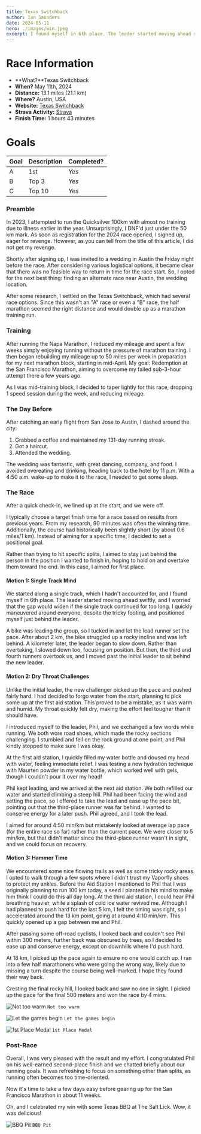 ```yaml
---
title: Texas Switchback
author: Ian Saunders
date: 2024-05-11
hero: ./images/win.jpeg
excerpt: I found myself in 6th place. The leader started moving ahead swiftly, and I worried that the gap would widen if the single track continued for too long.
--- 
```


# Race Information
* **What?**Texas Switchback
* **When?** May 11th, 2024
* **Distance:** 13.1 miles (21.1 km)
* **Where?** Austin, USA
* **Website:** [Texas Switchback](https://trailroots.com/texas-switchback)
* **Strava Activity:** [Strava](https://www.strava.com/activities/11385688767/overview)
* **Finish Time:** 1 hours 43 minutes

# Goals
| Goal | Description | Completed? |
|------|-------------|------------|
| A    | 1st      | *Yes*      |
| B    | Top 3      | *Yes*       |
| C    | Top 10      | *Yes*       |

### Preamble

In 2023, I attempted to run the Quicksilver 100km with almost no training due to illness earlier in the year. Unsurprisingly, I DNF'd just under the 50 km mark. As soon as registration for the 2024 race opened, I signed up, eager for revenge. However, as you can tell from the title of this article, I did not get my revenge.

Shortly after signing up, I was invited to a wedding in Austin the Friday night before the race. After considering various logistical options, it became clear that there was no feasible way to return in time for the race start. So, I opted for the next best thing: finding an alternate race near Austin, the wedding location.

After some research, I settled on the Texas Switchback, which had several race options. Since this wasn't an "A" race or even a "B" race, the half marathon seemed the right distance and would double up as a marathon training run.

### Training

After running the Napa Marathon, I reduced my mileage and spent a few weeks simply enjoying running without the pressure of marathon training. I then began rebuilding my mileage up to 50 miles per week in preparation for my next marathon block, starting in mid-April. My goal: Redemption at the San Francisco Marathon, aiming to overcome my failed sub-3-hour attempt there a few years ago.

As I was mid-training block, I decided to taper lightly for this race, dropping 1 speed session during the week, and reducing mileage. 

### The Day Before

After catching an early flight from San Jose to Austin, I dashed around the city:

1. Grabbed a coffee and maintained my 131-day running streak.
2. Got a haircut.
3. Attended the wedding.

The wedding was fantastic, with great dancing, company, and food. I avoided overeating and drinking, heading back to the hotel by 11 p.m. With a 4:50 a.m. wake-up to make it to the race, I needed to get some sleep.

### The Race

After a quick check-in, we lined up at the start, and we were off.

I typically choose a target finish time for a race based on results from previous years. From my research, 90 minutes was often the winning time. Additionally, the course had historically been slightly short (by about 0.6 miles/1 km). Instead of aiming for a specific time, I decided to set a positional goal.

Rather than trying to hit specific splits, I aimed to stay just behind the person in the position I wanted to finish in, hoping to hold on and overtake them toward the end. In this case, I aimed for first place.

#### Motion 1: Single Track Mind

We started along a single track, which I hadn't accounted for, and I found myself in 6th place. The leader started moving ahead swiftly, and I worried that the gap would widen if the single track continued for too long. I quickly maneuvered around everyone, despite the tricky footing, and positioned myself just behind the leader.

A bike was leading the group, so I tucked in and let the lead runner set the pace. After about 2 km, the bike struggled up a rocky incline and was left behind. A kilometer later, the leader began to slow down. Rather than overtaking, I slowed down too, focusing on position. But then, the third and fourth runners overtook us, and I moved past the initial leader to sit behind the new leader.

#### Motion 2: Dry Throat Challenges

Unlike the initial leader, the new challenger picked up the pace and pushed fairly hard. I had decided to forgo water from the start, planning to pick some up at the first aid station. This proved to be a mistake, as it was warm and humid. My throat quickly felt dry, making the effort feel tougher than it should have.

I introduced myself to the leader, Phil, and we exchanged a few words while running. We both wore road shoes, which made the rocky sections challenging. I stumbled and fell on the rock ground at one point, and Phil kindly stopped to make sure I was okay.

At the first aid station, I quickly filled my water bottle and doused my head with water, feeling immediate relief. I was testing a new hydration technique with Maurten powder in my water bottle, which worked well with gels, though I couldn't pour it over my head!

Phil kept leading, and we arrived at the next aid station. We both refilled our water and started climbing a steep hill. Phil had been facing the wind and setting the pace, so I offered to take the lead and ease up the pace bit, pointing out that the third-place runner was far behind. I wanted to conserve energy for a later push. Phil agreed, and I took the lead.

I aimed for around 4:50 min/km but mistakenly looked at average lap pace (for the entire race so far) rather than the current pace. We were closer to 5 min/km, but that didn't matter since the third-place runner wasn't in sight, and we could focus on recovery.

#### Motion 3: Hammer Time

We encountered some nice flowing trails as well as some tricky rocky areas. I opted to walk through a few spots where I didn't trust my Vaporfly shoes to protect my ankles. Before the Aid Station I mentioned to Phil that I was originally planning to run 100 km today, a seed I planted in his mind to make him think I could do this all day long. At the third aid station, I could hear Phil breathing heavier, while a splash of cold ice water revived me. Although I had planned to push hard for the last 5 km, I felt the timing was right, so I accelerated around the 13 km point, going at around 4:10 min/km. This quickly opened up a gap between me and Phil.

After passing some off-road cyclists, I looked back and couldn't see Phil within 300 meters, further back was obscured by trees, so I decided to ease up and conserve energy, except on downhills where I'd push hard.

At 18 km, I picked up the pace again to ensure no one would catch up. I ran into a few half marathoners who were going the wrong way, likely due to missing a turn despite the course being well-marked. I hope they found their way back.

Cresting the final rocky hill, I looked back and saw no one in sight. I picked up the pace for the final 500 meters and won the race by 4 mins.

![Not too warm](/images/start1.jpeg)
`Not too warm`

![Let the games begin](/images/start2.jpeg)
`Let the games begin`

![1st Place Medal](/images/win.jpeg)
`1st Place Medal`

### Post-Race

Overall, I was very pleased with the result and my effort. I congratulated Phil on his well-earned second-place finish and we chatted briefly about our running goals. It was refreshing to focus on something other than splits, as running often becomes too time-oriented.

Now it's time to take a few days easy before gearing up for the San Francisco Marathon in about 11 weeks.

Oh, and I celebrated my win with some Texas BBQ at The Salt Lick. Wow, it was delicious!



![BBQ Pit](/images/bbq.jpeg)
`BBQ Pit`